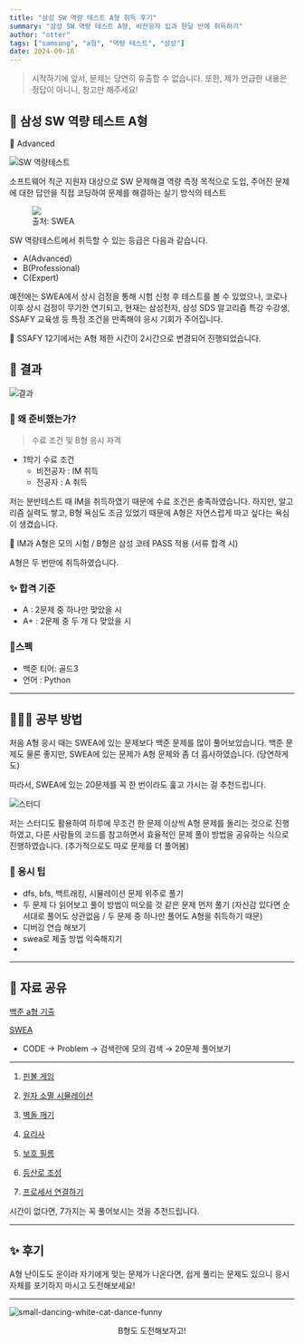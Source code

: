 ```yaml
---
title: "삼성 SW 역량 테스트 A형 취득 후기"
summary: "삼성 SW 역량 테스트 A형, 비전공자 입과 한달 반에 취득하기"
author: "otter"
tags: ["samsung", "a형", "역량 테스트", "삼성"]
date: 2024-09-16
---
```


> 시작하기에 앞서, 문제는 당연히 유출할 수 없습니다. 또한, 제가 언급한 내용은 정답이 아니니, 참고만 해주세요!

## 🤔 삼성 SW 역량 테스트 A형

<aside>📝 Advanced</aside>

![SW 역량테스트](https://github.com/user-attachments/assets/553d4f5e-3985-4b4d-bf9d-efb4cc8bb188)

소프트웨어 직군 지원자 대상으로 SW 문제해결 역량 측정 목적으로 도입, 주어진 문제에 대한 답안을 직접 코딩하여 문제를 해결하는 실기 방식의 테스트

<figure>
<img src="https://github.com/user-attachments/assets/7dac01c1-8fb7-40f0-863a-e69e6b605718">
<figcaption>출처: SWEA</figcaption>
</figure>

SW 역량테스트에서 취득할 수 있는 등급은 다음과 같습니다.

- A(Advanced)
- B(Professional)
- C(Expert)

예전에는 SWEA에서 상시 검정을 통해 시험 신청 후 테스트를 볼 수 있었으나, 코로나 이후 상시 검정이 무기한 연기되고, 현재는 삼성전자, 삼성 SDS 알고리즘 특강 수강생, SSAFY 교육생 등 특정 조건을 만족해야 응시 기회가 주어집니다.

📍 SSAFY 12기에서는 A형 제한 시간이 2시간으로 변경되어 진행되었습니다.

## 📌 결과

![결과](https://github.com/user-attachments/assets/054b68e6-7535-4f02-aa33-d5264f6c07ce)

### 🧐 왜 준비했는가?

> 수료 조건 및 B형 응시 자격

- 1학기 수료 조건
  - 비전공자 : IM 취득
  - 전공자 : A 취득

저는 분반테스트 때 IM을 취득하였기 때문에 수료 조건은 충족하였습니다.
하지만, 알고리즘 실력도 쌓고, B형 욕심도 조금 있었기 때문에 A형은 자연스럽게 따고 싶다는 욕심이 생겼습니다.

📍 IM과 A형은 모의 시험 / B형은 삼성 코테 PASS 적용 (서류 합격 시)

A형은 두 번만에 취득하였습니다.

### ✨ 합격 기준

- A : 2문제 중 하나만 맞았을 시
- A+ : 2문제 중 두 개 다 맞았을 시

### 📃스펙

- 백준 티어: 골드3
- 언어 : Python

---

## 🧑🏻‍💻 공부 방법

처음 A형 응시 때는 SWEA에 있는 문제보다 백준 문제를 많이 풀어보았습니다.
백준 문제도 물론 좋지만, SWEA에 있는 문제가 A형 문제와 좀 더 흡사하였습니다. (당연하게도)

따라서, SWEA에 있는 20문제를 꼭 한 번이라도 훑고 가시는 걸 추천드립니다.

![스터디](https://github.com/user-attachments/assets/ace6f37f-26a3-484c-9dd1-e113318b5f30)

저는 스터디도 활용하여 하루에 무조건 한 문제 이상씩 A형 문제를 돌리는 것으로 진행하였고, 다른 사람들의 코드를 참고하면서 효율적인 문제 풀이 방법을 공유하는 식으로 진행하였습니다.
(추가적으로도 따로 문제를 더 풀어봄)

### 🔔 응시 팁

- dfs, bfs, 백트래킹, 시뮬레이션 문제 위주로 풀기
- 두 문제 다 읽어보고 풀이 방법이 떠오를 것 같은 문제 먼저 풀기
  (자신감 있다면 순서대로 풀어도 상관없음 / 두 문제 중 하나만 풀어도 A형을 취득하기 때문)
- 디버깅 연습 해보기
- swea로 제출 방법 익숙해지기
-

---

## 🍯 자료 공유

[백준 a형 기출](https://www.acmicpc.net/workbook/view/1152)

[SWEA](https://swexpertacademy.com/main/code/problem/problemList.do?contestProbId=&categoryId=&categoryType=&problemTitle=모의&orderBy=FIRST_REG_DATETIME&selectCodeLang=ALL&select-1=&pageSize=10&pageIndex=1)

- CODE -> Problem → 검색란에 모의 검색 → 20문제 풀어보기

---

1. [핀볼 게임](https://swexpertacademy.com/main/code/problem/problemDetail.do?contestProbId=AWXRF8s6ezEDFAUo&categoryId=AWXRF8s6ezEDFAUo&categoryType=CODE&problemTitle=%EC%97%AD%EB%9F%89&orderBy=FIRST_REG_DATETIME&selectCodeLang=ALL&select-1=&pageSize=10&pageIndex=1)

2. [원자 소멸 시뮬레이션](https://swexpertacademy.com/main/code/problem/problemDetail.do?contestProbId=AWXRF8s6ezEDFAUo&categoryId=AWXRF8s6ezEDFAUo&categoryType=CODE&problemTitle=%EB%AA%A8%EC%9D%98&orderBy=FIRST_REG_DATETIME&selectCodeLang=ALL&select-1=&pageSize=10&pageIndex=1)

3. [벽돌 깨기](https://swexpertacademy.com/main/code/problem/problemDetail.do?contestProbId=AWXRQm6qfL0DFAUo&categoryId=AWXRQm6qfL0DFAUo&categoryType=CODE&problemTitle=%EC%97%AD%EB%9F%89&orderBy=FIRST_REG_DATETIME&selectCodeLang=ALL&select-1=&pageSize=10&pageIndex=1)

4. [요리사](https://swexpertacademy.com/main/code/problem/problemDetail.do?contestProbId=AWIeUtVakTMDFAVH&categoryId=AWIeUtVakTMDFAVH&categoryType=CODE&problemTitle=%EC%97%AD%EB%9F%89&orderBy=FIRST_REG_DATETIME&selectCodeLang=ALL&select-1=&pageSize=10&pageIndex=1)

5. [보호 필름](https://swexpertacademy.com/main/code/problem/problemDetail.do?contestProbId=AV5V1SYKAaUDFAWu&categoryId=AV5V1SYKAaUDFAWu&categoryType=CODE&problemTitle=%EC%97%AD%EB%9F%89&orderBy=FIRST_REG_DATETIME&selectCodeLang=ALL&select-1=&pageSize=10&pageIndex=2)

6. [등산로 조성](https://swexpertacademy.com/main/code/problem/problemDetail.do?contestProbId=AV5PoOKKAPIDFAUq)

7. [프로세서 연결하기](https://swexpertacademy.com/main/code/problem/problemDetail.do?contestProbId=AV4suNtaXFEDFAUf&categoryId=AV4suNtaXFEDFAUf&categoryType=CODE&problemTitle=sw&orderBy=FIRST_REG_DATETIME&selectCodeLang=ALL&select-1=&pageSize=10&pageIndex=3)

시간이 없다면, 7가지는 꼭 풀어보시는 것을 추천드립니다.

---

## ✨ 후기

A형 난이도도 운이라 자기에게 맞는 문제가 나온다면, 쉽게 풀리는 문제도 있으니 응시 자체를 포기하지 마시고 도전해보세요!

---

![small-dancing-white-cat-dance-funny](https://github.com/user-attachments/assets/f3fece6d-28ad-49db-8906-e5e17699cbcd)

<center>B형도 도전해보자고!</center>
